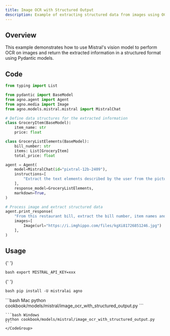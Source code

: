 ```yaml
---
title: Image OCR with Structured Output
description: Example of extracting structured data from images using OCR capabilities
---
```


## Overview

This example demonstrates how to use Mistral's vision model to perform OCR on images and return the extracted information in a structured format using Pydantic models.

## Code

```python cookbook/models/mistral/image_ocr_with_structured_output.py
from typing import List

from pydantic import BaseModel
from agno.agent import Agent
from agno.media import Image
from agno.models.mistral.mistral import MistralChat

# Define data structures for the extracted information
class GroceryItem(BaseModel):
    item_name: str
    price: float

class GroceryListElements(BaseModel):
    bill_number: str
    items: List[GroceryItem]
    total_price: float

agent = Agent(
    model=MistralChat(id="pixtral-12b-2409"),
    instructions=[
        "Extract the text elements described by the user from the picture",
    ],
    response_model=GroceryListElements,
    markdown=True,
)

# Process image and extract structured data
agent.print_response(
    "From this restaurant bill, extract the bill number, item names and associated prices, and total price and return it as a string in a Json object",
    images=[
        Image(url="https://i.imghippo.com/files/kgXi81726851246.jpg")
    ],
)
```

## Usage

<Steps>
  <Snippet file="create-venv-step.mdx" />

{' '}

<Step title="Set your API key">```bash export MISTRAL_API_KEY=xxx ```</Step>

{' '}

<Step title="Install libraries">```bash pip install -U mistralai agno ```</Step>

  <Step title="Run Agent">
    <CodeGroup>
    ```bash Mac
    python cookbook/models/mistral/image_ocr_with_structured_output.py
    ```

    ```bash Windows
    python cookbook/models/mistral/image_ocr_with_structured_output.py
    ```
    </CodeGroup>

  </Step>
</Steps>
